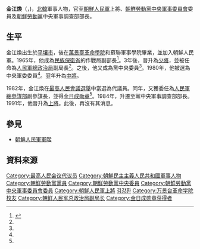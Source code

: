 {{noteTA
|G1=Country
|1=zh:北朝鮮; zh-cn:朝鲜; zh-tw:朝鮮; zh-hk:朝鮮; zh-sg:朝鲜;
}}

'''金江煥'''（{{lang-ko|김강환}}，{{bd|1931年||||}})，[[北韓|北韓]]軍事人物，官至[[朝鮮人民軍|朝鮮人民軍]]上將、[[朝鮮勞動黨中央軍事委員會|朝鮮勞動黨中央軍事委員會]]委員及[[朝鮮勞動黨|朝鮮勞動黨]]中央軍事調查部部長。

==生平==
金江煥出生於[[平壤市|平壤市]]，後在[[萬景臺革命學院|萬景臺革命學院]]和蘇聯軍事學院畢業，並加入朝鮮人民軍。1965年，他成為[[朝鮮民主主義人民共和國人民武裝力量部|民族保衛省]]的作戰局副部長<ref name="cybernk">{{Cite web |url=http://www.cybernk.net/infoText/InfoHumanDetail.aspx?rightType=3&direct=1&schword=&cp=1&mc=EJ1001&hid=EJ100100227225&direct=1&SearchSubject=null&SearchAdminst=null |title=김강환(金江煥) |accessdate=2014-02-05 |archive-date=2014-02-22 |archive-url=https://web.archive.org/web/20140222154246/http://www.cybernk.net/infoText/InfoHumanDetail.aspx?rightType=3&direct=1&schword=&cp=1&mc=EJ1001&hid=EJ100100227225&direct=1&SearchSubject=null&SearchAdminst=null |dead-url=no }}</ref>。3年後，晉升為[[少將|少將]]，並被任命為[[朝鮮人民軍總政治局|人民軍總政治局]]副局長<ref name="cybernk"/>。之後，他又成為黨中央委員<ref name="cybernk"/>。1980年，他被選為中央軍委委員<ref name="cybernk"/>。翌年升為[[中將|中將]]。

1982年，金江煥在[[1982年朝鮮民主主義人民共和國最高人民會議選舉|最高人民會議選舉]]中當選為代議員。同年，又獲委任為[[朝鮮人民軍總參謀部|人民軍總參謀部]]副參謀長，並得[[金日成勛章|金日成勛章]]<ref name="cybernk"/>。1984年，升遷至黨中央軍事調查部部長。1991年，他晉升為[[上將|上將]]。此後，再沒有其消息。

==參見==
*[[朝鮮人民軍軍階|朝鮮人民軍軍階]]

==資料來源==
{{reflist}}

[[Category:最高人民会议代议员|Category:最高人民会议代议员]]
[[Category:朝鮮民主主義人民共和國軍事人物|Category:朝鮮民主主義人民共和國軍事人物]]
[[Category:朝鮮勞動黨黨員|Category:朝鮮勞動黨黨員]]
[[Category:朝鮮勞動黨中央委員|Category:朝鮮勞動黨中央委員]]
[[Category:朝鮮勞動黨中央軍事委員會委員|Category:朝鮮勞動黨中央軍事委員會委員]]
[[Category:朝鮮人民軍上將|Category:朝鮮人民軍上將]] 
[[Category:平壤市出身人物|김강환]]
[[Category:万景台革命学院校友|Category:万景台革命学院校友]]
[[Category:朝鲜人民军总政治局副局长|Category:朝鲜人民军总政治局副局长]]
[[Category:金日成勋章获得者|Category:金日成勋章获得者]]
